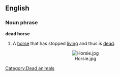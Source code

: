==English==

===Noun phrase===
'''dead horse'''

#A [[horse]] that has stopped [[live|living]] and thus is [[dead]].

<center>[[Image:Horsie.jpg]]</center>

[[Category:Dead animals]]